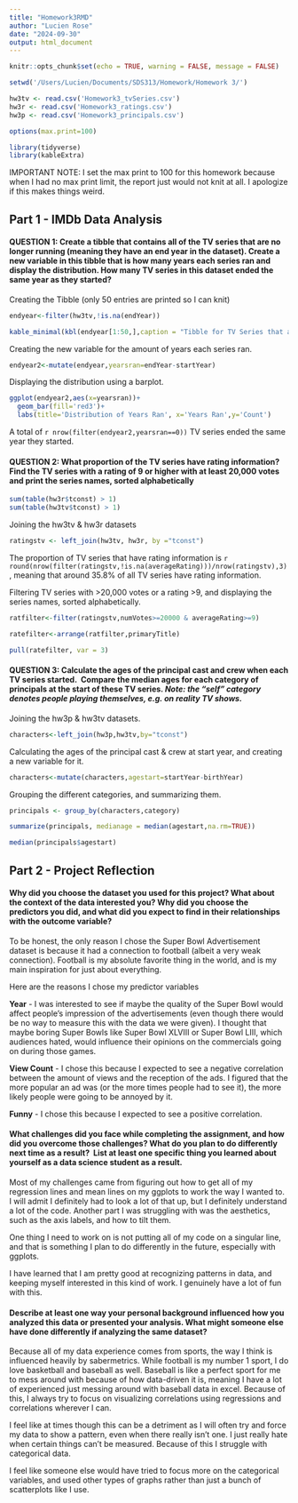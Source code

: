 ---
title: "Homework3RMD"
author: "Lucien Rose"
date: "2024-09-30"
output: html_document
---

```{r setup, include=FALSE}
knitr::opts_chunk$set(echo = TRUE, warning = FALSE, message = FALSE)
```

```{r}
setwd('/Users/Lucien/Documents/SDS313/Homework/Homework 3/')

hw3tv <- read.csv('Homework3_tvSeries.csv')
hw3r <- read.csv('Homework3_ratings.csv')
hw3p <- read.csv('Homework3_principals.csv')

options(max.print=100)

library(tidyverse)
library(kableExtra)
```

IMPORTANT NOTE: I set the max print to 100 for this homework because when I had no max print limit, the report just would not knit at all. I apologize if this makes things weird.

## **Part 1 - IMDb Data Analysis**

#### QUESTION 1: Create a tibble that contains all of the TV series that are no longer running (meaning they have an end year in the dataset). Create a new variable in this tibble that is how many years each series ran and display the distribution. How many TV series in this dataset ended the same year as they started?

Creating the Tibble (only 50 entries are printed so I can knit)

```{r}

endyear<-filter(hw3tv,!is.na(endYear))

kable_minimal(kbl(endyear[1:50,],caption = "Tibble for TV Series that are no longer running"),full_width = FALSE)
```

Creating the new variable for the amount of years each series ran.

```{r}

endyear2<-mutate(endyear,yearsran=endYear-startYear)
```

Displaying the distribution using a barplot.

```{r}

ggplot(endyear2,aes(x=yearsran))+
  geom_bar(fill='red3')+
  labs(title='Distribution of Years Ran', x='Years Ran',y='Count')
```

A total of `r nrow(filter(endyear2,yearsran==0))` TV series ended the same year they started.

#### QUESTION 2: What proportion of the TV series have rating information? Find the TV series with a rating of 9 or higher with at least 20,000 votes and print the series names, sorted alphabetically

```{r}

sum(table(hw3r$tconst) > 1)
sum(table(hw3tv$tconst) > 1)
```

Joining the hw3tv & hw3r datasets

```{r}

ratingstv <- left_join(hw3tv, hw3r, by ="tconst")
```

The proportion of TV series that have rating information is `r round(nrow(filter(ratingstv,!is.na(averageRating)))/nrow(ratingstv),3)`, meaning that around 35.8% of all TV series have rating information.

Filtering TV series with \>20,000 votes or a rating \>9, and displaying the series names, sorted alphabetically.

```{r}

ratfilter<-filter(ratingstv,numVotes>=20000 & averageRating>=9)

ratefilter<-arrange(ratfilter,primaryTitle)

pull(ratefilter, var = 3)
```

#### QUESTION 3: Calculate the ages of the principal cast and crew when each TV series started.  Compare the median ages for each category of principals at the start of these TV series. *Note: the "self" category denotes people playing themselves, e.g. on reality TV shows.*

Joining the hw3p & hw3tv datasets.

```{r}

characters<-left_join(hw3p,hw3tv,by="tconst")
```

Calculating the ages of the principal cast & crew at start year, and creating a new variable for it.

```{r}

characters<-mutate(characters,agestart=startYear-birthYear)
```

Grouping the different categories, and summarizing them.

```{r}

principals <- group_by(characters,category)

summarize(principals, medianage = median(agestart,na.rm=TRUE))

median(principals$agestart)
```

## Part 2 - Project Reflection

#### Why did you choose the dataset you used for this project? What about the context of the data interested you? Why did you choose the predictors you did, and what did you expect to find in their relationships with the outcome variable?

To be honest, the only reason I chose the Super Bowl Advertisement dataset is because it had a connection to football (albeit a very weak connection). Football is my absolute favorite thing in the world, and is my main inspiration for just about everything.

Here are the reasons I chose my predictor variables

**Year** - I was interested to see if maybe the quality of the Super Bowl would affect people's impression of the advertisements (even though there would be no way to measure this with the data we were given). I thought that maybe boring Super Bowls like Super Bowl XLVIII or Super Bowl LIII, which audiences hated, would influence their opinions on the commercials going on during those games.

**View Count** - I chose this because I expected to see a negative correlation between the amount of views and the reception of the ads. I figured that the more popular an ad was (or the more times people had to see it), the more likely people were going to be annoyed by it.

**Funny** - I chose this because I expected to see a positive correlation.

#### What challenges did you face while completing the assignment, and how did you overcome those challenges? What do you plan to do differently next time as a result?  List at least one specific thing you learned about yourself as a data science student as a result.

Most of my challenges came from figuring out how to get all of my regression lines and mean lines on my ggplots to work the way I wanted to. I will admit I definitely had to look a lot of that up, but I definitely understand a lot of the code. Another part I was struggling with was the aesthetics, such as the axis labels, and how to tilt them.

One thing I need to work on is not putting all of my code on a singular line, and that is something I plan to do differently in the future, especially with ggplots.

I have learned that I am pretty good at recognizing patterns in data, and keeping myself interested in this kind of work. I genuinely have a lot of fun with this.

#### Describe at least one way your personal background influenced how you analyzed this data or presented your analysis. What might someone else have done differently if analyzing the same dataset?

Because all of my data experience comes from sports, the way I think is influenced heavily by sabermetrics. While football is my number 1 sport, I do love basketball and baseball as well. Baseball is like a perfect sport for me to mess around with because of how data-driven it is, meaning I have a lot of experienced just messing around with baseball data in excel. Because of this, I always try to focus on visualizing correlations using regressions and correlations wherever I can.

I feel like at times though this can be a detriment as I will often try and force my data to show a pattern, even when there really isn't one. I just really hate when certain things can't be measured. Because of this I struggle with categorical data.

I feel like someone else would have tried to focus more on the categorical variables, and used other types of graphs rather than just a bunch of scatterplots like I use.
